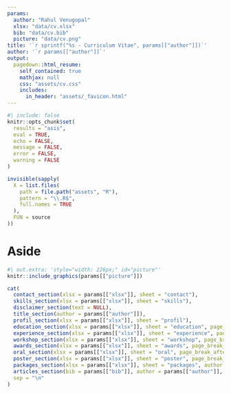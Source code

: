 ```yaml
---
params:
  author: "Rahul Venugopal"
  xlsx: "data/cv.xlsx"
  bib: "data/cv.bib"
  picture: "data/cv.png"
title: '`r sprintf("%s - Curriculum Vitae", params[["author"]])`'
author: '`r params[["author"]]`'
output:
  pagedown::html_resume:
    self_contained: true
    mathjax: null
    css: "assets/cv.css"
    includes:
      in_header: "assets/_favicon.html"
---
```


```r
#| include: false
knitr::opts_chunk$set(
  results = "asis",
  eval = TRUE,
  echo = FALSE,
  message = FALSE,
  error = FALSE,
  warning = FALSE
)

invisible(sapply(
  X = list.files(
    path = file.path("assets", "R"),
    pattern = "\\.R$",
    full.names = TRUE
  ),
  FUN = source
))
```

# Aside

```r
#| out.extra: 'style="width: 226px;" id="picture"'
knitr::include_graphics(params[["picture"]])
```

```r
cat(
  contact_section(xlsx = params[["xlsx"]], sheet = "contact"),
  skills_section(xlsx = params[["xlsx"]], sheet = "skills"),
  disclaimer_section(text = NULL),
  title_section(author = params[["author"]]),
  profil_section(xlsx = params[["xlsx"]], sheet = "profil"),
  education_section(xlsx = params[["xlsx"]], sheet = "education", page_break_after = FALSE),
  experience_section(xlsx = params[["xlsx"]], sheet = "experience", page_break_after = FALSE),
  workshop_section(xlsx = params[["xlsx"]], sheet = "workshop", page_break_after = FALSE, colour = "#33333"),
  awards_section(xlsx = params[["xlsx"]], sheet = "awards", page_break_after = FALSE, colour = "#33333"),
  oral_section(xlsx = params[["xlsx"]], sheet = "oral", page_break_after = FALSE, colour = "#33333"),
  poster_section(xlsx = params[["xlsx"]], sheet = "poster", page_break_after = FALSE, colour = "#33333"),
  packages_section(xlsx = params[["xlsx"]], sheet = "packages", author = params[["author"]], page_break_after = FALSE),
  articles_section(bib = params[["bib"]], author = params[["author"]], page_break_after = FALSE, only_first = TRUE),
  sep = "\n"
)
```
